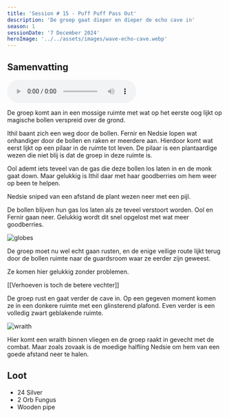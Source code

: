 ```yaml
---
title: 'Session # 15 - Puff Puff Pass Out'
description: 'De groep gaat dieper en dieper de echo cave in'
season: 1
sessionDate: '7 December 2024'
heroImage: '../../assets/images/wave-echo-cave.webp'
---
```



## Samenvatting

<audio controls>
    <source src={audio} type="audio/mpeg" />
    Your browser does not support the audio element.
</audio>

De groep komt aan in een mossige ruimte met wat op het eerste oog lijkt op magische bollen verspreid over de grond.

<CharacterPopper character="ithil" client:load>
    Ithil
</CharacterPopper> baant zich een weg door de bollen.

<CharacterPopper character="fernir" client:load>
    Fernir
</CharacterPopper> en <CharacterPopper character="nedsie" client:load>
    Nedsie
</CharacterPopper> lopen wat onhandiger door de bollen en raken er meerdere aan. Hierdoor komt
wat eerst lijkt op een pilaar in de ruimte tot leven. De pilaar is een plantaardige wezen die
niet blij is dat de groep in deze ruimte is.

Ool ademt iets teveel van de gas die deze bollen los laten in en de monk gaat down. Maar gelukkig is <CharacterPopper character="ithil" client:load>Ithil</CharacterPopper> daar met haar goodberries om hem weer op been te helpen.

<CharacterPopper character="nedsie" client:load>
    Nedsie
</CharacterPopper> sniped van een afstand de plant wezen neer met een pijl.

De bollen blijven hun gas los laten als ze teveel verstoort worden. <CharacterPopper character="ool" client:load>Ool</CharacterPopper> en <CharacterPopper character="fernir" client:load>Fernir</CharacterPopper> gaan neer. Gelukkig wordt dit snel opgelost met wat meer goodberries.

<Image src={globes} alt="globes" />

De groep moet nu wel echt gaan rusten, en de enige veilige route lijkt terug door de bollen ruimte naar de guardsroom waar ze eerder zijn geweest.

Ze komen hier gelukkig zonder problemen.

[[Verhoeven is toch de betere vechter]]

De groep rust en gaat verder de cave in. Op een gegeven moment komen ze in een donkere ruimte met een glinsterend plafond. Even verder is een volledig zwart geblakende ruimte.

<Image src={wraith} alt="wraith" />

Hier komt een wraith binnen vliegen en de groep raakt in gevecht met de combat. Maar zoals zovaak is de moedige halfling <CharacterPopper character="nedsie" client:load>Nedsie</CharacterPopper> om hem van een goede afstand neer te halen.

## Loot

-   24 Silver
-   2 Orb Fungus
-   Wooden pipe
